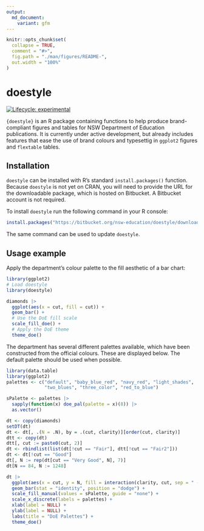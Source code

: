 ```yaml
---
output: 
  md_document:
    variant: gfm
---
```


<!-- README.md is generated from README.Rmd. Please edit that file -->

```r
knitr::opts_chunk$set(
  collapse = TRUE,
  comment = "#>",
  fig.path = "./man/figures/README-",
  out.width = "100%"
)
```

# doestyle

<!-- badges: start -->
[![Lifecycle: experimental](https://img.shields.io/badge/lifecycle-experimental-orange.svg)](https://lifecycle.r-lib.org/articles/stages.html#experimental)
<!-- badges: end -->

`{doestyle}` is an R package containing functions to help produce brand-compliant figures and tables for NSW Department of Education publications. It is currently under active development, but already includes features that ease the use of brand colours and typesettig in `ggplot2` figures and `flextable` tables.

## Installation

`doestyle` can be installed with R's standard `install.packages()` function. Because `doestyle` is not yet on CRAN, you will need to provide the URL for the downloadable package, which is hosted on Bitbucket. A Bitbucket account is not required.

To install `doestyle` run the following command in your R console:

```r
install.packages("https://bitbucket.org/nsw-education/doestyle/downloads/doestyle_latest.tar.gz")
```

The same command can be used to update `doestyle`.

## Usage example

Apply the department's colour palette to the fill aesthetic of a bar chart:

```r
library(ggplot2)
# Load doestyle
library(doestyle)

diamonds |>
  ggplot(aes(x = cut, fill = cut)) +
  geom_bar() +
  # Use the DoE fill scale
  scale_fill_doe() + 
  # Apply the DoE theme
  theme_doe()
```

The department has several different palettes available, which have been constructed from the official colours.  These are displayed below. The default palette should be used when possible.

```r
library(data.table)
library(ggplot2)
palettes <- c("default", "baby_blue_red", "navy_red", "light_shades",
              "two_blues", "three_color", "red_to_blue")

sPalette <- palettes |>
  sapply(function(x) doe_pal(palette = x)(8)) |>
  as.vector()

dt <- copy(diamonds)
setDT(dt)
dt <- dt[, .(N = .N), by = .(cut, clarity)][order(cut, clarity)]
dtt <- copy(dt)
dtt[, cut := paste0(cut, 2)]
dt <- rbindlist(list(dt[!cut == "Fair"], dtt[!cut == "Fair2"]))
dt <- dt[!cut == "Good"]
dt[, N := rep(dt[cut == "Very Good", N], 7)]
dt[N == 84, N := 1248]

dt |>
  ggplot(aes(x = cut, y = N, fill = interaction(clarity, cut, sep = " - "))) +
  geom_bar(stat = "identity", position = "dodge") +
  scale_fill_manual(values = sPalette, guide = "none") +
  scale_x_discrete(labels = palettes) +
  xlab(label = NULL) +
  ylab(label = NULL) +
  labs(title = "DoE Palettes") +
  theme_doe()

```
